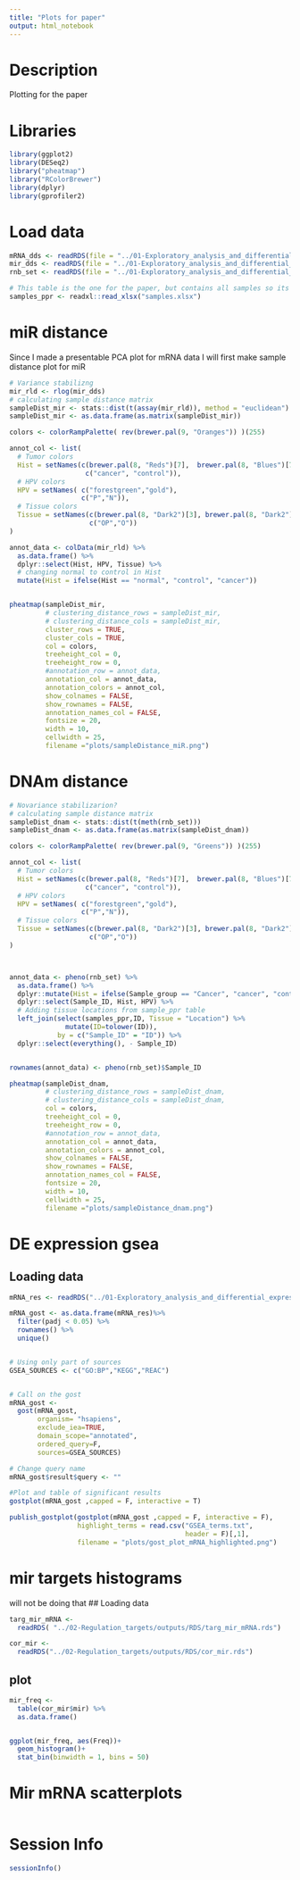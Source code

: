 ```yaml
---
title: "Plots for paper"
output: html_notebook
---
```


# Description
Plotting for the paper

# Libraries
```r
library(ggplot2)
library(DESeq2)
library("pheatmap")
library("RColorBrewer")
library(dplyr)
library(gprofiler2)
```

# Load data
```r
mRNA_dds <- readRDS(file = "../01-Exploratory_analysis_and_differential_expression/outputs/RDS/mRNA_dds.rds")
mir_dds <- readRDS(file = "../01-Exploratory_analysis_and_differential_expression/outputs/RDS/mir_dds.rds")
rnb_set <- readRDS(file = "../01-Exploratory_analysis_and_differential_expression/outputs/RDS/rnb_set.rds")

# This table is the one for the paper, but contains all samples so its usefull
samples_ppr <- readxl::read_xlsx("samples.xlsx")


```


# miR distance
Since I made a presentable PCA plot for mRNA data I will first make sample distance plot for miR
```r
# Variance stabilizng 
mir_rld <- rlog(mir_dds)
# calculating sample distance matrix
sampleDist_mir <- stats::dist(t(assay(mir_rld)), method = "euclidean")
sampleDist_mir <- as.data.frame(as.matrix(sampleDist_mir))
```


```r
colors <- colorRampPalette( rev(brewer.pal(9, "Oranges")) )(255)

annot_col <- list(
  # Tumor colors
  Hist = setNames(c(brewer.pal(8, "Reds")[7],  brewer.pal(8, "Blues")[7]),
                   c("cancer", "control")),
  # HPV colors
  HPV = setNames( c("forestgreen","gold"), 
                  c("P","N")),
  # Tissue colors
  Tissue = setNames(c(brewer.pal(8, "Dark2")[3], brewer.pal(8, "Dark2")[7]),
                    c("OP","O"))
)

annot_data <- colData(mir_rld) %>% 
  as.data.frame() %>%
  dplyr::select(Hist, HPV, Tissue) %>%
  # changing normal to control in Hist
  mutate(Hist = ifelse(Hist == "normal", "control", "cancer"))


pheatmap(sampleDist_mir,
         # clustering_distance_rows = sampleDist_mir,
         # clustering_distance_cols = sampleDist_mir,
         cluster_rows = TRUE,
         cluster_cols = TRUE,
         col = colors,
         treeheight_col = 0,
         treeheight_row = 0,
         #annotation_row = annot_data,
         annotation_col = annot_data,
         annotation_colors = annot_col,
         show_colnames = FALSE,
         show_rownames = FALSE,
         annotation_names_col = FALSE,
         fontsize = 20,
         width = 10,
         cellwidth = 25,
         filename ="plots/sampleDistance_miR.png")
```


# DNAm distance
```r
# Novariance stabilizarion?
# calculating sample distance matrix
sampleDist_dnam <- stats::dist(t(meth(rnb_set)))
sampleDist_dnam <- as.data.frame(as.matrix(sampleDist_dnam))
```

```r
colors <- colorRampPalette( rev(brewer.pal(9, "Greens")) )(255)

annot_col <- list(
  # Tumor colors
  Hist = setNames(c(brewer.pal(8, "Reds")[7],  brewer.pal(8, "Blues")[7]),
                   c("cancer", "control")),
  # HPV colors
  HPV = setNames( c("forestgreen","gold"), 
                  c("P","N")),
  # Tissue colors
  Tissue = setNames(c(brewer.pal(8, "Dark2")[3], brewer.pal(8, "Dark2")[7]),
                    c("OP","O"))
)



annot_data <- pheno(rnb_set) %>% 
  as.data.frame() %>%
  dplyr::mutate(Hist = ifelse(Sample_group == "Cancer", "cancer", "control")) %>%
  dplyr::select(Sample_ID, Hist, HPV) %>%
  # Adding tissue locations from sample_ppr table 
  left_join(select(samples_ppr,ID, Tissue = "Location") %>%
              mutate(ID=tolower(ID)),
            by = c("Sample_ID" = "ID")) %>%
  dplyr::select(everything(), - Sample_ID)


rownames(annot_data) <- pheno(rnb_set)$Sample_ID

pheatmap(sampleDist_dnam,
         # clustering_distance_rows = sampleDist_dnam,
         # clustering_distance_cols = sampleDist_dnam,
         col = colors,
         treeheight_col = 0,
         treeheight_row = 0,
         #annotation_row = annot_data,
         annotation_col = annot_data,
         annotation_colors = annot_col,
         show_colnames = FALSE,
         show_rownames = FALSE,
         annotation_names_col = FALSE,
         fontsize = 20,
         width = 10,
         cellwidth = 25,
         filename ="plots/sampleDistance_dnam.png")

```


# DE expression gsea

## Loading data
```r
mRNA_res <- readRDS("../01-Exploratory_analysis_and_differential_expression/outputs/RDS/mRNA_res.rds")


```


```r
mRNA_gost <- as.data.frame(mRNA_res)%>%
  filter(padj < 0.05) %>%
  rownames() %>%
  unique()


# Using only part of sources
GSEA_SOURCES <- c("GO:BP","KEGG","REAC")


# Call on the gost 
mRNA_gost <- 
  gost(mRNA_gost,
       organism= "hsapiens",
       exclude_iea=TRUE,
       domain_scope="annotated",
       ordered_query=F,
       sources=GSEA_SOURCES)

# Change query name
mRNA_gost$result$query <- ""

#Plot and table of significant results
gostplot(mRNA_gost ,capped = F, interactive = T)

publish_gostplot(gostplot(mRNA_gost ,capped = F, interactive = F),
                 highlight_terms = read.csv("GSEA_terms.txt", 
                                            header = F)[,1],
                 filename = "plots/gost_plot_mRNA_highlighted.png")
```

# mir targets histograms
will not be doing that
## Loading data
```r
targ_mir_mRNA <- 
  readRDS( "../02-Regulation_targets/outputs/RDS/targ_mir_mRNA.rds")

cor_mir <-
  readRDS("../02-Regulation_targets/outputs/RDS/cor_mir.rds")
```

## plot
```r
mir_freq <- 
  table(cor_mir$mir) %>%
  as.data.frame()


ggplot(mir_freq, aes(Freq))+
  geom_histogram()+
  stat_bin(binwidth = 1, bins = 50)
```
# Mir mRNA scatterplots

```r

```


# Session Info
```r
sessionInfo()
```
